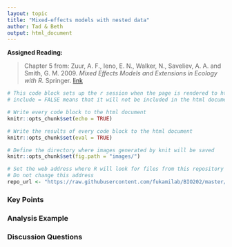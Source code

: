 ```yaml
---
layout: topic
title: "Mixed-effects models with nested data"
author: Tad & Beth 
output: html_document
---
```


**Assigned Reading:**

> Chapter 5 from: Zuur, A. F., Ieno, E. N., Walker, N., Saveliev, A. A. and Smith, G. M. 2009. *Mixed Effects Models and Extensions in Ecology with R.* Springer. [link](https://link-springer-com.stanford.idm.oclc.org/book/10.1007%2F978-0-387-87458-6)


```r
# This code block sets up the r session when the page is rendered to html
# include = FALSE means that it will not be included in the html document

# Write every code block to the html document 
knitr::opts_chunk$set(echo = TRUE)

# Write the results of every code block to the html document 
knitr::opts_chunk$set(eval = TRUE)

# Define the directory where images generated by knit will be saved
knitr::opts_chunk$set(fig.path = "images/")

# Set the web address where R will look for files from this repository
# Do not change this address
repo_url <- "https://raw.githubusercontent.com/fukamilab/BIO202/master/"
```

### Key Points



### Analysis Example



### Discussion Questions





